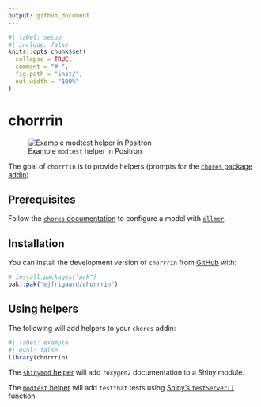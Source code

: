 ```yaml
---
output: github_document
---
```


<!-- README.md is generated from README.Rmd. Please edit that file -->

```r
#| label: setup
#| include: false
knitr::opts_chunk$set(
  collapse = TRUE,
  comment = "# ",
  fig.path = "inst/",
  out.width = "100%"
)
```

# chorrrin

<!-- badges: start -->
<!-- badges: end -->

![Example `modtest` helper in Positron](inst/chorrrin-example.gif)

The goal of `chorrrin` is to provide helpers (prompts for the [`chores` package addin](https://simonpcouch.github.io/chores/articles/custom.html#extension-packages)). 

## Prerequisites 

Follow the [`chores` documentation](https://simonpcouch.github.io/chores/articles/chores.html#choosing-a-model) to configure a model with [`ellmer`](https://ellmer.tidyverse.org/). 

## Installation

You can install the development version of `chorrrin` from [GitHub](https://github.com/mjfrigaard/chorrrin) with:

``` r
# install.packages("pak")
pak::pak("mjfrigaard/chorrrin")
```


## Using helpers

The following will add helpers to your `chores` addin:

```r
#| label: example
#| eval: false 
library(chorrrin)
```

The [`shinymod` helper](https://github.com/mjfrigaard/chorrrin/blob/main/inst/prompts/shinymod-prefix.md) will add `roxygen2` documentation to a Shiny module.

The [`modtest` helper](https://github.com/mjfrigaard/chorrrin/blob/main/inst/prompts/modtest-replace.md) will add `testthat` tests using [Shiny's `testServer()`](https://shiny.posit.co/r/articles/improve/server-function-testing/) function.
